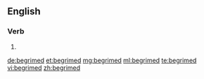 ==English==

===Verb===
{{head|en}}

# {{en-past of|begrime}}

[[de:begrimed]]
[[et:begrimed]]
[[mg:begrimed]]
[[ml:begrimed]]
[[te:begrimed]]
[[vi:begrimed]]
[[zh:begrimed]]